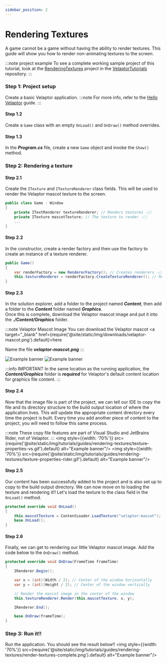 ```yaml
---
sidebar_position: 2
---
```



# Rendering Textures

A game cannot be a game without having the ability to render textures.  This guide will show you how to render non-animating
textures to the screen.

:::note project example
To see a complete working sample project of this tutorial, look at the [RenderingTextures](https://github.com/KinsonDigital/VelaptorTutorials/tree/master/RenderingTextures) project in the [VelaptorTutorials](https://github.com/KinsonDigital/VelaptorTutorials) repository.
:::


### <span class="color-step">Step 1: Project setup</span>

Create a basic Velaptor application.
:::note
For more info, refer to the [Hello Velaptor](./hello-velaptor) guide.
:::

#### <span class="color-sub-step"> Step 1.2</span>

Create a `Game` class with an empty `OnLoad()` and `OnDraw()` method overrides.

#### <span class="color-sub-step">Step 1.3</span>

In the _**Program.cs**_ file, create a new `Game` object and invoke the `Show()` method.


### <span class="color-step">Step 2: Rendering a texture</span>

#### <span class="color-sub-step">Step 2.1</span>

Create the `ITexture` and `ITextureRenderer` class fields.  This will be used to render the Velaptor mascot texture to the screen.

```csharp
public class Game : Window
{
    private ITextRenderer textureRenderer; // Renders textures 👈🏼
    private ITexture mascotTexture; // The texture to render 👈🏼
    ...
}
```

#### <span class="color-sub-step">Step 2.2</span>

In the constructor, create a render factory and then use the factory to create an instance of a texture renderer.

```csharp
public Game()
{
    var renderFactory = new RendererFactory(); // Creates renderers 👈🏼
    this.textureRenderer = renderFactory.CreateTextureRenderer(); // Renders textures 👈🏼
}
```

#### <span class="color-sub-step">Step 2.3</span>

In the solution explorer, add a folder to the project named _**Content**_, then add a folder to the _**Content**_ folder
named _**Graphics**_.  
Once this is complete, download the Velaptor mascot image and put it into the _**./Content/Graphics**_ folder.

:::note Velaptor Mascot Image
You can download the Velaptor mascot <a target="\_blank" href={require('@site/static/img/downloads/velaptor-mascot.png').default}>here</a>

Name the file _**velaptor-mascot.png**_
:::

<Tabs>
    <TabItem value="vs" label="Visual Studio" default>
        <img style={{width: '70%'}} src={require('@site/static/img/tutorials/guides/rendering-textures/add-texture-vs.gif').default} alt="Example banner"/>
    </TabItem>
    <TabItem value="banana" label="JetBrains Rider">
        <img style={{width: '70%'}} src={require('@site/static/img/tutorials/guides/rendering-textures/add-texture-rider.gif').default} alt="Example banner"/>
    </TabItem>
</Tabs>

:::info IMPORTANT
In the same location as the running application, the _**Content/Graphics**_ folder is _**required**_ for Velaptor's default content location for graphics file content.
:::

#### <span class="color-sub-step">Step 2.4</span>

Now that the image file is part of the project, we can tell our IDE to copy the file and its directory structure to the 
build output location of where the application lives.  This will update the appropriate 
content directory every time the project is built.  Every time you add another piece of content to the project, you will
need to follow this same process.

:::note
These copy file features are part of Visual Studio and JetBrains Rider, not of Velaptor.
:::
<Tabs>
    <TabItem value="vs" label="Visual Studio" default>
        <img style={{width: '70%'}} src={require('@site/static/img/tutorials/guides/rendering-textures/texture-properties-vs.gif').default} alt="Example banner"/>
    </TabItem>
    <TabItem value="banana" label="JetBrains Rider">
        <img style={{width: '70%'}} src={require('@site/static/img/tutorials/guides/rendering-textures/texture-properties-rider.gif').default} alt="Example banner"/>
    </TabItem>
</Tabs>

#### <span class="color-sub-step">Step 2.5</span>

Our content has been successfully added to the project and is also set up to copy to the build output directory.
We can now move on to loading the texture and rendering it!! Let's load the texture to the class field in the `OnLoad()` method.
```csharp
protected override void OnLoad()
{
    this.mascotTexture = ContentLoader.LoadTexture("velaptor-mascot");
    base.OnLoad();
}
```

#### <span class="color-sub-step">Step 2.6</span>

Finally, we can get to rendering our little Velaptor mascot image. Add the code below to the `OnDraw()` method.
```csharp
protected override void OnDraw(FrameTime frameTime)
{
    IRenderer.Begin();

    var x = (int)(Width / 2); // Center of the window horizontally
    var y = (int)(Height / 2); // Center of the window vertically

    // Render the mascot image in the center of the window
    this.textureRenderer.Render(this.mascotTexture, x, y);

    IRenderer.End();

    base.OnDraw(frameTime);
}
```


### <span class="color-step">Step 3: Run it!!</span>

Run the application. You should see the result below!!
<img style={{width: '70%'}} src={require('@site/static/img/tutorials/guides/rendering-textures/render-textures-complete.png').default} alt="Example banner"/>
